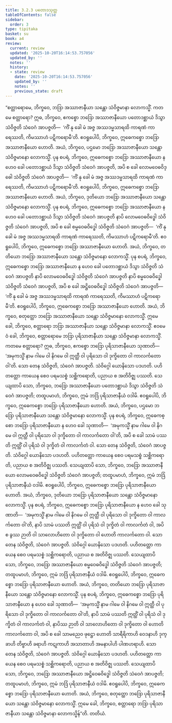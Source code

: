 ```yaml
---
title: 3.2.3 ပတောဒသုတ္တ
tableOfContents: false
sidebar:
  order: 3
type: tipitaka
basket: su
book: a4
review:
  current: review
  updated: '2025-10-20T16:14:53.757056'
  updated_by: ''
  notes: ''
  history:
  - state: review
    date: '2025-10-20T16:14:53.757056'
    updated_by: ''
    notes: ''
    previous_state: draft
---
```



<DynamicBreadcrumb />


<ReviewStatus review={frontmatter.review} showDetails={true} />

<HypothesisAnnotation frontmatter={frontmatter} />

<Division number="113" book="a4" e="ch" v="15" p="429">

<Paragraph number="742" book="a4">
“စတ္တာရောမေ, ဘိက္ခဝေ, ဘဒြာ အဿာဇာနီယာ သန္တော သံဝိဇ္ဇမာနာ လောကသ္မိံ. ကတမေ စတ္တာရော? ဣဓ, ဘိက္ခဝေ, ဧကစ္စော ဘဒြော အဿာဇာနီယော ပတောဒစ္ဆာယံ ဒိသွာ သံဝိဇ္ဇတိ သံဝေဂံ အာပဇ္ဇတိ—  ‘ကိံ နု ခေါ မံ အဇ္ဇ အဿဒမ္မသာရထိ ကာရဏံ ကာရေဿတိ, ကိမဿာဟံ ပဋိကရောမီ’တိ. ဧဝရူပေါပိ, ဘိက္ခဝေ, ဣဓေကစ္စော ဘဒြော အဿာဇာနီယော ဟောတိ. အယံ, ဘိက္ခဝေ, ပဌမော ဘဒြော အဿာဇာနီယော သန္တော သံဝိဇ္ဇမာနော လောကသ္မိံ.
</Paragraph>

<Paragraph number="743" book="a4">
ပုန စပရံ, ဘိက္ခဝေ, ဣဓေကစ္စော ဘဒြော အဿာဇာနီယော န ဟေဝ ခေါ ပတောဒစ္ဆာယံ ဒိသွာ သံဝိဇ္ဇတိ သံဝေဂံ အာပဇ္ဇတိ, အပိ စ ခေါ လောမဝေဓဝိဒ္ဓေါ သံဝိဇ္ဇတိ သံဝေဂံ အာပဇ္ဇတိ—  ‘ကိံ နု ခေါ မံ အဇ္ဇ အဿဒမ္မသာရထိ ကာရဏံ ကာရေဿတိ, ကိမဿာဟံ ပဋိကရောမီ’တိ. ဧဝရူပေါပိ, ဘိက္ခဝေ, ဣဓေကစ္စော ဘဒြော အဿာဇာနီယော ဟောတိ. အယံ, ဘိက္ခဝေ, ဒုတိယော ဘဒြော အဿာဇာနီယော သန္တော သံဝိဇ္ဇမာနော လောကသ္မိံ.
</Paragraph>

<Paragraph number="744" book="a4">
ပုန စပရံ, ဘိက္ခဝေ, ဣဓေကစ္စော ဘဒြော အဿာဇာနီယော န ဟေဝ ခေါ ပတောဒစ္ဆာယံ ဒိသွာ သံဝိဇ္ဇတိ သံဝေဂံ အာပဇ္ဇတိ နာပိ လောမဝေဓဝိဒ္ဓေါ သံဝိဇ္ဇတိ သံဝေဂံ အာပဇ္ဇတိ, အပိ စ ခေါ စမ္မဝေဓဝိဒ္ဓေါ သံဝိဇ္ဇတိ သံဝေဂံ အာပဇ္ဇတိ—  ‘ကိံ နု ခေါ မံ အဇ္ဇ အဿဒမ္မသာရထိ ကာရဏံ ကာရေဿတိ, ကိမဿာဟံ ပဋိကရောမီ’တိ. ဧဝရူပေါပိ, ဘိက္ခဝေ, ဣဓေကစ္စော ဘဒြော အဿာဇာနီယော ဟောတိ. အယံ, ဘိက္ခဝေ, တတိယော ဘဒြော အဿာဇာနီယော သန္တော သံဝိဇ္ဇမာနော လောကသ္မိံ.
</Paragraph>

<Paragraph number="745" book="a4">
ပုန စပရံ, ဘိက္ခဝေ, ဣဓေကစ္စော ဘဒြော အဿာဇာနီယော န ဟေဝ ခေါ ပတောဒစ္ဆာယံ ဒိသွာ သံဝိဇ္ဇတိ သံဝေဂံ အာပဇ္ဇတိ နာပိ လောမဝေဓဝိဒ္ဓေါ သံဝိဇ္ဇတိ သံဝေဂံ အာပဇ္ဇတိ နာပိ စမ္မဝေဓဝိဒ္ဓေါ သံဝိဇ္ဇတိ သံဝေဂံ အာပဇ္ဇတိ, အပိ စ ခေါ အဋ္ဌိဝေဓဝိဒ္ဓေါ သံဝိဇ္ဇတိ သံဝေဂံ အာပဇ္ဇတိ—  ‘ကိံ နု ခေါ မံ အဇ္ဇ အဿဒမ္မသာရထိ ကာရဏံ ကာရေဿတိ, ကိမဿာဟံ ပဋိကရောမီ’တိ. ဧဝရူပေါပိ, ဘိက္ခဝေ, ဣဓေကစ္စော ဘဒြော အဿာဇာနီယော ဟောတိ. အယံ, ဘိက္ခဝေ, စတုတ္ထော ဘဒြော အဿာဇာနီယော သန္တော သံဝိဇ္ဇမာနော လောကသ္မိံ. ဣမေ ခေါ, ဘိက္ခဝေ, စတ္တာရော ဘဒြာ အဿာဇာနီယာ သန္တော သံဝိဇ္ဇမာနာ လောကသ္မိံ.
</Paragraph>

<Paragraph number="746" book="a4">
ဧဝမေဝံ ခေါ, ဘိက္ခဝေ, စတ္တာရောမေ ဘဒြာ ပုရိသာဇာနီယာ သန္တော သံဝိဇ္ဇမာနာ လောကသ္မိံ. ကတမေ စတ္တာရော? ဣဓ, ဘိက္ခဝေ, ဧကစ္စော ဘဒြော ပုရိသာဇာနီယော သုဏာတိ—  ‘အမုကသ္မိံ နာမ ဂါမေ ဝါ နိဂမေ ဝါ ဣတ္ထီ ဝါ ပုရိသော ဝါ ဒုက္ခိတော ဝါ ကာလင်္ကတော ဝါ’တိ. သော တေန သံဝိဇ္ဇတိ, သံဝေဂံ အာပဇ္ဇတိ. သံဝိဂ္ဂေါ ယောနိသော ပဒဟတိ. ပဟိတတ္တော ကာယေန စေဝ ပရမသစ္စံ သစ္ဆိကရောတိ, ပညာယ စ အတိဝိဇ္ဈ ပဿတိ. သေယျထာပိ သော, ဘိက္ခဝေ, ဘဒြော အဿာဇာနီယော ပတောဒစ္ဆာယံ ဒိသွာ သံဝိဇ္ဇတိ သံဝေဂံ အာပဇ္ဇတိ; တထူပမာဟံ, ဘိက္ခဝေ, ဣမံ ဘဒြံ ပုရိသာဇာနီယံ ဝဒါမိ. ဧဝရူပေါပိ, ဘိက္ခဝေ, ဣဓေကစ္စော ဘဒြော ပုရိသာဇာနီယော ဟောတိ. အယံ, ဘိက္ခဝေ, ပဌမော ဘဒြော ပုရိသာဇာနီယော သန္တော သံဝိဇ္ဇမာနော လောကသ္မိံ.
</Paragraph>

<Paragraph number="747" book="a4">
ပုန စပရံ, ဘိက္ခဝေ, ဣဓေကစ္စော ဘဒြော ပုရိသာဇာနီယော န ဟေဝ ခေါ သုဏာတိ—  ‘အမုကသ္မိံ နာမ ဂါမေ ဝါ နိဂမေ ဝါ ဣတ္ထီ ဝါ ပုရိသော ဝါ ဒုက္ခိတော ဝါ ကာလင်္ကတော ဝါ’တိ, အပိ စ ခေါ သာမံ ပဿတိ ဣတ္ထိံ ဝါ ပုရိသံ ဝါ ဒုက္ခိတံ ဝါ ကာလင်္ကတံ ဝါ. သော တေန သံဝိဇ္ဇတိ, သံဝေဂံ အာပဇ္ဇတိ. သံဝိဂ္ဂေါ ယောနိသော ပဒဟတိ. ပဟိတတ္တော ကာယေန စေဝ ပရမသစ္စံ သစ္ဆိကရောတိ, ပညာယ စ အတိဝိဇ္ဈ ပဿတိ. သေယျထာပိ သော, ဘိက္ခဝေ, ဘဒြော အဿာဇာနီယော လောမဝေဓဝိဒ္ဓေါ သံဝိဇ္ဇတိ သံဝေဂံ အာပဇ္ဇတိ; တထူပမာဟံ, ဘိက္ခဝေ, ဣမံ ဘဒြံ ပုရိသာဇာနီယံ ဝဒါမိ. ဧဝရူပေါပိ, ဘိက္ခဝေ, ဣဓေကစ္စော ဘဒြော ပုရိသာဇာနီယော ဟောတိ. အယံ, ဘိက္ခဝေ, ဒုတိယော ဘဒြော ပုရိသာဇာနီယော သန္တော သံဝိဇ္ဇမာနော လောကသ္မိံ.
</Paragraph>

<Paragraph number="748" book="a4">
ပုန စပရံ, ဘိက္ခဝေ, ဣဓေကစ္စော ဘဒြော ပုရိသာဇာနီယော န ဟေဝ ခေါ သုဏာတိ—  ‘အမုကသ္မိံ နာမ ဂါမေ ဝါ နိဂမေ ဝါ ဣတ္ထီ ဝါ ပုရိသော ဝါ ဒုက္ခိတော ဝါ ကာလင်္ကတော ဝါ’တိ, နာပိ သာမံ ပဿတိ ဣတ္ထိံ ဝါ ပုရိသံ ဝါ ဒုက္ခိတံ ဝါ ကာလင်္ကတံ ဝါ, အပိ စ ခွဿ ဉာတိ ဝါ သာလောဟိတော ဝါ ဒုက္ခိတော ဝါ ဟောတိ ကာလင်္ကတော ဝါ. သော တေန သံဝိဇ္ဇတိ, သံဝေဂံ အာပဇ္ဇတိ. သံဝိဂ္ဂေါ ယောနိသော ပဒဟတိ. ပဟိတတ္တော ကာယေန စေဝ ပရမသစ္စံ သစ္ဆိကရောတိ, ပညာယ စ အတိဝိဇ္ဈ ပဿတိ. သေယျထာပိ သော, ဘိက္ခဝေ, ဘဒြော အဿာဇာနီယော စမ္မဝေဓဝိဒ္ဓေါ သံဝိဇ္ဇတိ သံဝေဂံ အာပဇ္ဇတိ; တထူပမာဟံ, ဘိက္ခဝေ, ဣမံ ဘဒြံ ပုရိသာဇာနီယံ ဝဒါမိ. ဧဝရူပေါပိ, ဘိက္ခဝေ, ဣဓေကစ္စော ဘဒြော ပုရိသာဇာနီယော ဟောတိ. အယံ, ဘိက္ခဝေ, တတိယော ဘဒြော ပုရိသာဇာနီယော သန္တော သံဝိဇ္ဇမာနော လောကသ္မိံ.
</Paragraph>

<Paragraph number="749" book="a4">
ပုန စပရံ, ဘိက္ခဝေ, ဣဓေကစ္စော ဘဒြော ပုရိသာဇာနီယော န ဟေဝ ခေါ သုဏာတိ—  ‘အမုကသ္မိံ နာမ ဂါမေ ဝါ နိဂမေ ဝါ ဣတ္ထီ ဝါ ပုရိသော ဝါ ဒုက္ခိတော ဝါ ကာလင်္ကတော ဝါ’တိ, နာပိ သာမံ ပဿတိ ဣတ္ထိံ ဝါ ပုရိသံ ဝါ ဒုက္ခိတံ ဝါ ကာလင်္ကတံ ဝါ, နာပိဿ ဉာတိ ဝါ သာလောဟိတော ဝါ ဒုက္ခိတော ဝါ ဟောတိ ကာလင်္ကတော ဝါ, အပိ စ ခေါ သာမညေဝ ဖုဋ္ဌော ဟောတိ သာရီရိကာဟိ ဝေဒနာဟိ ဒုက္ခာဟိ တိဗ္ဗာဟိ ခရာဟိ ကဋုကာဟိ အသာတာဟိ အမနာပါဟိ ပါဏဟရာဟိ. သော တေန သံဝိဇ္ဇတိ, သံဝေဂံ အာပဇ္ဇတိ. သံဝိဂ္ဂေါ ယောနိသော ပဒဟတိ. ပဟိတတ္တော ကာယေန စေဝ ပရမသစ္စံ သစ္ဆိကရောတိ, ပညာယ စ အတိဝိဇ္ဈ ပဿတိ. သေယျထာပိ သော, ဘိက္ခဝေ, ဘဒြော အဿာဇာနီယော အဋ္ဌိဝေဓဝိဒ္ဓေါ သံဝိဇ္ဇတိ သံဝေဂံ အာပဇ္ဇတိ; တထူပမာဟံ, ဘိက္ခဝေ, ဣမံ ဘဒြံ ပုရိသာဇာနီယံ ဝဒါမိ. ဧဝရူပေါပိ, ဘိက္ခဝေ, ဣဓေကစ္စော ဘဒြော ပုရိသာဇာနီယော ဟောတိ. အယံ, ဘိက္ခဝေ, စတုတ္ထော ဘဒြော ပုရိသာဇာနီယော သန္တော သံဝိဇ္ဇမာနော လောကသ္မိံ. ဣမေ ခေါ, ဘိက္ခဝေ, စတ္တာရော ဘဒြာ ပုရိသာဇာနီယာ သန္တော သံဝိဇ္ဇမာနာ လောကသ္မိန်”တိ.

</Paragraph>
</Division>

<Paragraph number="750" type="center" book="a4">
တတိယံ.
</Paragraph>